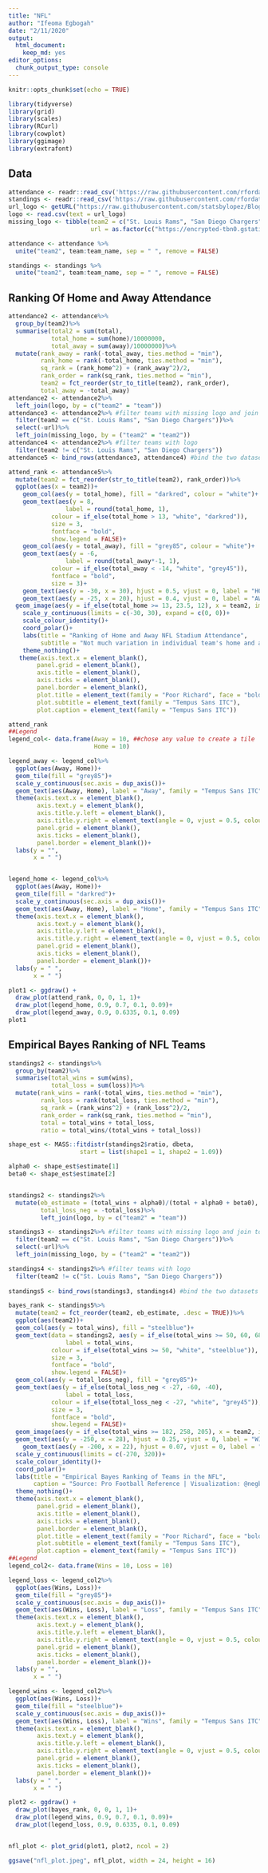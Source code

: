 ```yaml
---
title: "NFL"
author: "Ifeoma Egbogah"
date: "2/11/2020"
output: 
  html_document: 
    keep_md: yes
editor_options: 
  chunk_output_type: console
---
```


```r
knitr::opts_chunk$set(echo = TRUE)
```


```r
library(tidyverse)
library(grid)
library(scales)
library(RCurl)
library(cowplot)
library(ggimage)
library(extrafont)
```


## Data

```r
attendance <- readr::read_csv('https://raw.githubusercontent.com/rfordatascience/tidytuesday/master/data/2020/2020-02-04/attendance.csv')
standings <- readr::read_csv('https://raw.githubusercontent.com/rfordatascience/tidytuesday/master/data/2020/2020-02-04/standings.csv')
url_logo <- getURL("https://raw.githubusercontent.com/statsbylopez/BlogPosts/master/nfl_teamlogos.csv")
logo <- read.csv(text = url_logo)
missing_logo <- tibble(team2 = c("St. Louis Rams", "San Diego Chargers"),
                       url = as.factor(c("https://encrypted-tbn0.gstatic.com/images?q=tbn:ANd9GcQ1SdDuQie_F5MeJQf-0dtgxsUGevBX-Qi-QzZaMt-CsqM7MJLm&s", "https://encrypted-tbn0.gstatic.com/images?q=tbn%3AANd9GcQRF4fYdQQTKUM1pnt4LWFOj7F70CTFEmTsyVS3OKIO74i4D42b")))

attendance <- attendance %>%
  unite("team2", team:team_name, sep = " ", remove = FALSE)

standings <- standings %>%
  unite("team2", team:team_name, sep = " ", remove = FALSE)
```



## Ranking Of Home and Away Attendance

```r
attendance2 <- attendance%>%
  group_by(team2)%>%
  summarise(total2 = sum(total),
            total_home = sum(home)/10000000,
            total_away = sum(away)/10000000)%>%
  mutate(rank_away = rank(-total_away, ties.method = "min"),
         rank_home = rank(-total_home, ties.method = "min"),
         sq_rank = (rank_home^2) + (rank_away^2)/2,
         rank_order = rank(sq_rank, ties.method = "min"),
         team2 = fct_reorder(str_to_title(team2), rank_order),
         total_away = -total_away)
attendance2 <- attendance2%>%
  left_join(logo, by = c("team2" = "team"))
attendance3 <- attendance2%>% #filter teams with missing logo and join to missing_logo data
  filter(team2 == c("St. Louis Rams", "San Diego Chargers"))%>%
  select(-url)%>%
  left_join(missing_logo, by = ("team2" = "team2"))
attendance4 <- attendance2%>% #filter teams with logo
  filter(team2 != c("St. Louis Rams", "San Diego Chargers"))
attendance5 <- bind_rows(attendance3, attendance4) #bind the two datasets
```

```r
attend_rank <- attendance5%>%
  mutate(team2 = fct_reorder(str_to_title(team2), rank_order))%>%
  ggplot(aes(x = team2))+
    geom_col(aes(y = total_home), fill = "darkred", colour = "white")+
    geom_text(aes(y = 8, 
                label = round(total_home, 1), 
            colour = if_else(total_home > 13, "white", "darkred")),
            size = 3,
            fontface = "bold",
            show.legend = FALSE)+
    geom_col(aes(y = total_away), fill = "grey85", colour = "white")+
    geom_text(aes(y = -6,
                label = round(total_away*-1, 1),
            colour = if_else(total_away < -14, "white", "grey45")),
            fontface = "bold",
            size = 3)+
    geom_text(aes(y = -30, x = 30), hjust = 0.5, vjust = 0, label = "HOME&", size = 7, colour = "darkred", family = "Tempus Sans ITC")+
    geom_text(aes(y = -25, x = 20), hjust = 0.4, vjust = 0, label = "AWAY", size = 7, colour = "grey45", family = "Tempus Sans ITC")+
  geom_image(aes(y = if_else(total_home >= 13, 23.5, 12), x = team2, image = url), size = 0.055, data = attendance5)+
    scale_y_continuous(limits = c(-30, 30), expand = c(0, 0))+
    scale_colour_identity()+
    coord_polar()+
    labs(title = "Ranking of Home and Away NFL Stadium Attendance",
         subtitle = "Not much variation in individual team's home and away attendance")+
    theme_nothing()+
   theme(axis.text.x = element_blank(),
        panel.grid = element_blank(),
        axis.title = element_blank(),
        axis.ticks = element_blank(),
        panel.border = element_blank(),
        plot.title = element_text(family = "Poor Richard", face = "bold", size = 25, hjust = 0.5),
        plot.subtitle = element_text(family = "Tempus Sans ITC"),
        plot.caption = element_text(family = "Tempus Sans ITC"))

attend_rank 
##Legend
legend_col<- data.frame(Away = 10, ##chose any value to create a tile
                        Home = 10)

legend_away <- legend_col%>%
  ggplot(aes(Away, Home))+
  geom_tile(fill = "grey85")+
  scale_y_continuous(sec.axis = dup_axis())+
  geom_text(aes(Away, Home), label = "Away", family = "Tempus Sans ITC", fontface = "bold", colour = "grey45")+
  theme(axis.text.x = element_blank(),
        axis.text.y = element_blank(),
        axis.title.y.left = element_blank(),
        axis.title.y.right = element_text(angle = 0, vjust = 0.5, colour = "grey45", face = "bold"),
        panel.grid = element_blank(),
        axis.ticks = element_blank(),
        panel.border = element_blank())+
  labs(y = "",
       x = " ")


legend_home <- legend_col%>%
  ggplot(aes(Away, Home))+
  geom_tile(fill = "darkred")+
  scale_y_continuous(sec.axis = dup_axis())+
  geom_text(aes(Away, Home), label = "Home", family = "Tempus Sans ITC", fontface = "bold", colour = "red")+
  theme(axis.text.x = element_blank(),
        axis.text.y = element_blank(),
        axis.title.y.left = element_blank(),
        axis.title.y.right = element_text(angle = 0, vjust = 0.5, colour = "darkred", face = "bold"),
        panel.grid = element_blank(),
        axis.ticks = element_blank(),
        panel.border = element_blank())+
  labs(y = " ",
       x = " ")

plot1 <- ggdraw() +
  draw_plot(attend_rank, 0, 0, 1, 1)+
  draw_plot(legend_home, 0.9, 0.7, 0.1, 0.09)+
  draw_plot(legend_away, 0.9, 0.6335, 0.1, 0.09)
plot1
```


## Empirical Bayes Ranking of NFL Teams
```r
standings2 <- standings%>%
  group_by(team2)%>%
  summarise(total_wins = sum(wins),
            total_loss = sum(loss))%>%
  mutate(rank_wins = rank(-total_wins, ties.method = "min"),
         rank_loss = rank(total_loss, ties.method = "min"),
         sq_rank = (rank_wins^2) + (rank_loss^2)/2,
         rank_order = rank(sq_rank, ties.method = "min"),
         total = total_wins + total_loss,
         ratio = total_wins/(total_wins + total_loss))

shape_est <- MASS::fitdistr(standings2$ratio, dbeta,
                    start = list(shape1 = 1, shape2 = 1.09))

alpha0 <- shape_est$estimate[1]
beta0 <- shape_est$estimate[2]


standings2 <- standings2%>%
  mutate(eb_estimate = (total_wins + alpha0)/(total + alpha0 + beta0),
         total_loss_neg = -total_loss)%>%
         left_join(logo, by = c("team2" = "team"))

standings3 <- standings2%>% #filter teams with missing logo and join to missing_logo data
  filter(team2 == c("St. Louis Rams", "San Diego Chargers"))%>%
  select(-url)%>%
  left_join(missing_logo, by = ("team2" = "team2"))

standings4 <- standings2%>% #filter teams with logo
  filter(team2 != c("St. Louis Rams", "San Diego Chargers"))
  
standings5 <- bind_rows(standings3, standings4) #bind the two datasets

bayes_rank <- standings5%>%
  mutate(team2 = fct_reorder(team2, eb_estimate, .desc = TRUE))%>%
  ggplot(aes(team2))+
  geom_col(aes(y = total_wins), fill = "steelblue")+
  geom_text(data = standings2, aes(y = if_else(total_wins >= 50, 60, 68), 
                label = total_wins, 
            colour = if_else(total_wins >= 50, "white", "steelblue")),
            size = 3,
            fontface = "bold",
            show.legend = FALSE)+
  geom_col(aes(y = total_loss_neg), fill = "grey85")+
  geom_text(aes(y = if_else(total_loss_neg < -27, -60, -40), 
                label = total_loss, 
            colour = if_else(total_loss_neg < -27, "white", "grey45")),
            size = 3,
            fontface = "bold",
            show.legend = FALSE)+
  geom_image(aes(y = if_else(total_wins >= 182, 258, 205), x = team2, image = url), size = 0.055, data = standings5)+
  geom_text(aes(y = -250, x = 28), hjust = 0.25, vjust = 0, label = "WINS&", size = 7, colour = "steelblue", family = "Tempus Sans ITC")+
    geom_text(aes(y = -200, x = 22), hjust = 0.07, vjust = 0, label = "LOSSES", size = 7, colour = "grey45", family = "Tempus Sans ITC")+
  scale_y_continuous(limits = c(-270, 320))+
  scale_colour_identity()+
  coord_polar()+
  labs(title = "Empirical Bayes Ranking of Teams in the NFL",
       caption = "Source: Pro Football Reference | Visualization: @negbogah")+
  theme_nothing()+
  theme(axis.text.x = element_blank(),
        panel.grid = element_blank(),
        axis.title = element_blank(),
        axis.ticks = element_blank(),
        panel.border = element_blank(),
        plot.title = element_text(family = "Poor Richard", face = "bold", size = 25, hjust = 0.5),
        plot.subtitle = element_text(family = "Tempus Sans ITC"),
        plot.caption = element_text(family = "Tempus Sans ITC"))
##Legend
legend_col2<- data.frame(Wins = 10, Loss = 10)

legend_loss <- legend_col2%>%
  ggplot(aes(Wins, Loss))+
  geom_tile(fill = "grey85")+
  scale_y_continuous(sec.axis = dup_axis())+
  geom_text(aes(Wins, Loss), label = "Loss", family = "Tempus Sans ITC", fontface = "bold", colour = "white")+
  theme(axis.text.x = element_blank(),
        axis.text.y = element_blank(),
        axis.title.y.left = element_blank(),
        axis.title.y.right = element_text(angle = 0, vjust = 0.5, colour = "grey45", face = "bold"),
        panel.grid = element_blank(),
        axis.ticks = element_blank(),
        panel.border = element_blank())+
  labs(y = "",
       x = " ")

legend_wins <- legend_col2%>%
  ggplot(aes(Wins, Loss))+
  geom_tile(fill = "steelblue")+
  scale_y_continuous(sec.axis = dup_axis())+
  geom_text(aes(Wins, Loss), label = "Wins", family = "Tempus Sans ITC", fontface = "bold", colour = "white")+
  theme(axis.text.x = element_blank(),
        axis.text.y = element_blank(),
        axis.title.y.left = element_blank(),
        axis.title.y.right = element_text(angle = 0, vjust = 0.5, colour = "steelblue", face = "bold"),
        panel.grid = element_blank(),
        axis.ticks = element_blank(),
        panel.border = element_blank())+
  labs(y = " ",
       x = " ")

plot2 <- ggdraw() +
  draw_plot(bayes_rank, 0, 0, 1, 1)+
  draw_plot(legend_wins, 0.9, 0.7, 0.1, 0.09)+
  draw_plot(legend_loss, 0.9, 0.6335, 0.1, 0.09)


nfl_plot <- plot_grid(plot1, plot2, ncol = 2)

ggsave("nfl_plot.jpeg", nfl_plot, width = 24, height = 16)
```



